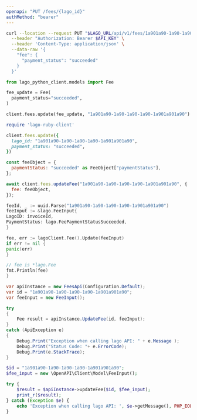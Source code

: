 ```yaml
---
openapi: "PUT /fees/{lago_id}"
authMethod: "bearer"
---
```


<RequestExample>

```bash cURL
curl --location --request PUT "$LAGO_URL/api/v1/fees/1a901a90-1a90-1a90-1a90-1a901a901a90" \
  --header "Authorization: Bearer $API_KEY" \
  --header 'Content-Type: application/json' \
  --data-raw '{
    "fee": {
      "payment_status": "succeeded"
    }
  }'
```

```python Python
from lago_python_client.models import Fee

fee_update = Fee(
  payment_status="succeeded",
)

client.fees.update(fee_update, "1a901a90-1a90-1a90-1a90-1a901a901a90")
```

```ruby Ruby
require 'lago-ruby-client'

client.fees.update({
  lago_id: "1a901a90-1a90-1a90-1a90-1a901a901a90",
  payment_status: "succeeded",
})
```

```js Node.js
const feeObject = {
  paymentStatus: "succeeded" as FeeObject["paymentStatus"],
};

await client.fees.updateFee("1a901a90-1a90-1a90-1a90-1a901a901a90", {
  fee: feeObject,
});
```

```go Go
feeId, _ := uuid.Parse("1a901a90-1a90-1a90-1a90-1a901a901a90")
feeInput := &lago.FeeInput{
LagoID: invoiceId,
PaymentStatus: lago.FeePaymentStatusSucceeded,
}

fee, err := lagoClient.Fee().Update(feeInput)
if err != nil {
panic(err)
}

// fee is *lago.Fee
fmt.Println(fee)
}
```

```csharp C#
var apiInstance = new FeesApi(Configuration.Default);
var id = "1a901a90-1a90-1a90-1a90-1a901a901a90";
var feeInput = new FeeInput();

try
{
    Fee result = apiInstance.UpdateFee(id, feeInput);
}
catch (ApiException e)
{
    Debug.Print("Exception when calling lago API: " + e.Message );
    Debug.Print("Status Code: "+ e.ErrorCode);
    Debug.Print(e.StackTrace);
}
```

```php PHP
$id = "1a901a90-1a90-1a90-1a90-1a901a901a90";
$fee_input = new \OpenAPI\Client\Model\FeeInput();

try {
    $result = $apiInstance->updateFee($id, $fee_input);
    print_r($result);
} catch (Exception $e) {
    echo 'Exception when calling lago API: ', $e->getMessage(), PHP_EOL;
}
```

</RequestExample>

